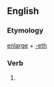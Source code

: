 ==English==

===Etymology===
[[enlarge]] + [[-eth]]

===Verb===
{{infl|en|verb form}}

# {{archaic third-person singular of|enlarge}}